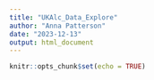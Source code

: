 ```yaml
---
title: "UKAlc_Data_Explore"
author: "Anna Patterson"
date: "2023-12-13"
output: html_document
---
```


```r
knitr::opts_chunk$set(echo = TRUE) 
```
